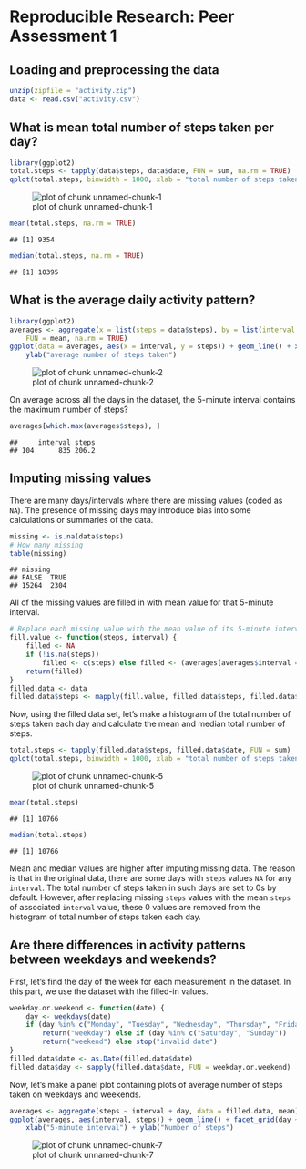 # Reproducible Research: Peer Assessment 1

## Loading and preprocessing the data

```r
unzip(zipfile = "activity.zip")
data <- read.csv("activity.csv")
```


## What is mean total number of steps taken per day?

```r
library(ggplot2)
total.steps <- tapply(data$steps, data$date, FUN = sum, na.rm = TRUE)
qplot(total.steps, binwidth = 1000, xlab = "total number of steps taken each day")
```

![plot of chunk unnamed-chunk-1](figure/daily.jpeg) 

```r
mean(total.steps, na.rm = TRUE)
```

```
## [1] 9354
```

```r
median(total.steps, na.rm = TRUE)
```

```
## [1] 10395
```


## What is the average daily activity pattern?

```r
library(ggplot2)
averages <- aggregate(x = list(steps = data$steps), by = list(interval = data$interval), 
    FUN = mean, na.rm = TRUE)
ggplot(data = averages, aes(x = interval, y = steps)) + geom_line() + xlab("5-minute interval") + 
    ylab("average number of steps taken")
```

![plot of chunk unnamed-chunk-2](figure/histogram-1.jpeg) 


On average across all the days in the dataset, the 5-minute interval contains
the maximum number of steps?

```r
averages[which.max(averages$steps), ]
```

```
##     interval steps
## 104      835 206.2
```


## Imputing missing values

There are many days/intervals where there are missing values (coded as `NA`). The presence of missing days may introduce bias into some calculations or summaries of the data.


```r
missing <- is.na(data$steps)
# How many missing
table(missing)
```

```
## missing
## FALSE  TRUE 
## 15264  2304
```


All of the missing values are filled in with mean value for that 5-minute
interval.


```r
# Replace each missing value with the mean value of its 5-minute interval
fill.value <- function(steps, interval) {
    filled <- NA
    if (!is.na(steps)) 
        filled <- c(steps) else filled <- (averages[averages$interval == interval, "steps"])
    return(filled)
}
filled.data <- data
filled.data$steps <- mapply(fill.value, filled.data$steps, filled.data$interval)
```

Now, using the filled data set, let's make a histogram of the total number of steps taken each day and calculate the mean and median total number of steps.


```r
total.steps <- tapply(filled.data$steps, filled.data$date, FUN = sum)
qplot(total.steps, binwidth = 1000, xlab = "total number of steps taken each day")
```

![plot of chunk unnamed-chunk-5](figure/histogram_no_NAs-1.jpeg) 

```r
mean(total.steps)
```

```
## [1] 10766
```

```r
median(total.steps)
```

```
## [1] 10766
```


Mean and median values are higher after imputing missing data. The reason is
that in the original data, there are some days with `steps` values `NA` for 
any `interval`. The total number of steps taken in such days are set to 0s by
default. However, after replacing missing `steps` values with the mean `steps`
of associated `interval` value, these 0 values are removed from the histogram
of total number of steps taken each day.

## Are there differences in activity patterns between weekdays and weekends?
First, let's find the day of the week for each measurement in the dataset. In
this part, we use the dataset with the filled-in values.


```r
weekday.or.weekend <- function(date) {
    day <- weekdays(date)
    if (day %in% c("Monday", "Tuesday", "Wednesday", "Thursday", "Friday")) 
        return("weekday") else if (day %in% c("Saturday", "Sunday")) 
        return("weekend") else stop("invalid date")
}
filled.data$date <- as.Date(filled.data$date)
filled.data$day <- sapply(filled.data$date, FUN = weekday.or.weekend)
```


Now, let's make a panel plot containing plots of average number of steps taken
on weekdays and weekends.

```r
averages <- aggregate(steps ~ interval + day, data = filled.data, mean)
ggplot(averages, aes(interval, steps)) + geom_line() + facet_grid(day ~ .) + 
    xlab("5-minute interval") + ylab("Number of steps")
```

![plot of chunk unnamed-chunk-7](figure/weekend_comparison.jpeg) 
